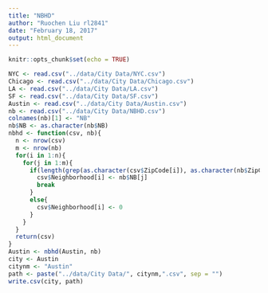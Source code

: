 ---
title: "NBHD"
author: "Ruochen Liu rl2841"
date: "February 18, 2017"
output: html_document
---

```{r setup, include=FALSE}
knitr::opts_chunk$set(echo = TRUE)
```

```{r}
NYC <- read.csv("../data/City Data/NYC.csv")
Chicago <- read.csv("../data/City Data/Chicago.csv")
LA <- read.csv("../data/City Data/LA.csv")
SF <- read.csv("../data/City Data/SF.csv")
Austin <- read.csv("../data/City Data/Austin.csv")
nb <- read.csv("../data/City Data/NBHD.csv")
colnames(nb)[1] <- "NB"
nb$NB <- as.character(nb$NB)
nbhd <- function(csv, nb){
  n <- nrow(csv)
  m <- nrow(nb)
  for(i in 1:n){
    for(j in 1:m){
      if(length(grep(as.character(csv$ZipCode[i]), as.character(nb$ZipCode[j])))==1){
        csv$Neighborhood[i] <- nb$NB[j]
        break
      }
      else{
        csv$Neighborhood[i] <- 0
      }
    }
  }
  return(csv)
}
Austin <- nbhd(Austin, nb)
city <- Austin
citynm <- "Austin"
path <- paste("../data/City Data/", citynm,".csv", sep = "")
write.csv(city, path)
```